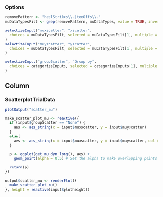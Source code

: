 ### Options
```r
removePattern <- "heelStrikes\\.|toeOffs\\."
muDataTypesFilt <- grep(removePattern, muDataTypes, value = TRUE, invert = TRUE)

selectizeInput("muxscatter", "xscatter",
  choices = muDataTypesFilt, selected = muDataTypesFilt[1], multiple = FALSE
)
selectizeInput("muyscatter", "yscatter",
  choices = muDataTypesFilt, selected = muDataTypesFilt[1], multiple = FALSE
)

selectizeInput("groupScatter", "Group by",
  choices = categoriesInputs, selected = categoriesInputs[1], multiple = FALSE
)
```

Column
--------------------------------------------

### Scatterplot TrialData {data-height=1500}

```r
plotOutput("scatter_mu")
```

```r
make_scatter_plot_mu <- reactive({
  if (input$groupScatter == "None") {
    aes <- aes_string(x = input$muxscatter, y = input$muyscatter)
  }
  else{
    aes <- aes_string(x = input$muxscatter, y = input$muyscatter, col = input$groupScatter)
  }

  p <- ggplot(get_mu_dyn_long(), aes) +
    geom_point(alpha = 0.5) # Set the alpha to make overlapping points more visible

  return(p)
})

output$scatter_mu <- renderPlot({
  make_scatter_plot_mu()
}, height = reactive(input$plotheight))
```
